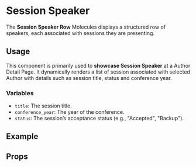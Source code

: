 
<Meta title="Molecules/Session Speaker Row" of={Stories} />

# Session Speaker

The **Session Speaker Row** Molecules displays a structured row of speakers, each associated with sessions they are presenting.

## Usage

This component is primarily used to **showcase Session Speaker** at a Author Detail Page. It dynamically renders a list of session associated with selected Author with details such as session title, status and conference year.

### Variables
- `title`: The session title.
- `conference_year`: The year of the conference.
- `status`: The session’s acceptance status (e.g., "Accepted", "Backup").

## Example

<Canvas of={Stories.Session_Speaker_Row} />

## Props

<Controls of={Stories.Session_Speaker_Row} />

